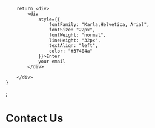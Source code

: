         return <div>
            <div
                style={{
                    fontFamily: "Karla,Helvetica, Arial",
                    fontSize: "22px",
                    fontWeight: "normal",
                    lineHeight: "32px",
                    textAlign: "left",
                    color: "#37404a"
                }}>Enter
                your email
            </div>

        </div>
    }
;

# Contact Us

<Typeform></Typeform>